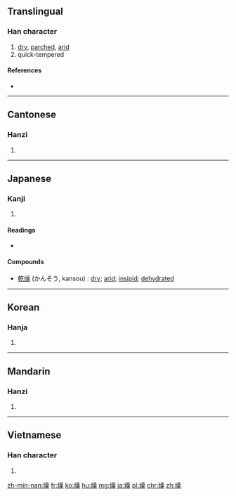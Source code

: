 ==Translingual==

===Han character===
{{Han char|rn=86|rad=火|as=13|sn=17|four=9689<sub>4</sub>|canj=火口口木 (FRRD)|ids=⿰[[火]][[喿]]}}

# [[dry]], [[parched]], [[arid]]
# quick-tempered

====References====
* {{Han ref|kx=0684.290|dkj=19467|dj=1097.060|hdz=32240.190|uh=71E5|ud=29157|bh=C0EA|bd=49386}}

----

==Cantonese==

===Hanzi===
{{yue-hanzi|jyut=cou3|y=chou3}}

# {{defn|lang=yue|sort=火13}}

----

==Japanese==

===Kanji===
{{ja-kanji|grade=c|rs=火13}}

# {{defn|lang=ja|sort=火13}}

====Readings====
* {{ja-readings|on=[[そう]] (sō)|kun=[[かわく]] (kawaku)}}

====Compounds====
* [[乾燥]] (かんそう, kansou) : [[dry]]; [[arid]]; [[insipid]]; [[dehydrated]]

----

==Korean==

===Hanja===
{{ko-hanja|hangeul=조|eumhun=|rv=jo|mr=cho|y=co}}

# {{defn|lang=ko|sort=火13}}

----

==Mandarin==

===Hanzi===
{{cmn-hanzi|pin=[[zào]] ([[zao4]])|wg=tsao<sup>4</sup>}}

# {{defn|lang=cmn|sort=火13}}

----

==Vietnamese==

===Han character===
{{vi-hantu|[[táo]], [[ráo]]|rs=火13}}

# {{defn|vi}}

[[zh-min-nan:燥]]
[[fr:燥]]
[[ko:燥]]
[[hu:燥]]
[[mg:燥]]
[[ja:燥]]
[[pl:燥]]
[[chr:燥]]
[[zh:燥]]